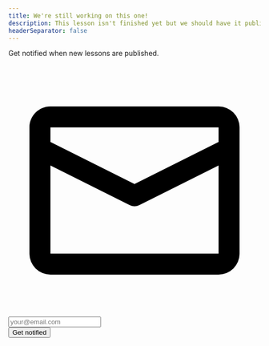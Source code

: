 ```yaml
---
title: We're still working on this one!
description: This lesson isn't finished yet but we should have it published within the next few weeks.
headerSeparator: false
---
```



<form
  action="https://app.convertkit.com/forms/961421/subscriptions"
  method="POST"
  className="mt-8 font-medium text-gray-800 text-lg"
>
  <p className="font-medium text-gray-800 text-lg">Get notified when new lessons are published.</p>
  <div className="mt-4 sm:flex relative">
    <div className="relative flex-1 max-w-sm w-full">
      <div className="absolute inset-y-0 left-0 flex items-center pl-4">
        <svg viewBox="0 0 24 24" className="fill-current text-gray-400 h-6 w-6">
          <path d="M4 4h16a2 2 0 0 1 2 2v12a2 2 0 0 1-2 2H4a2 2 0 0 1-2-2V6c0-1.1.9-2 2-2zm16 3.38V6H4v1.38l8 4 8-4zm0 2.24l-7.55 3.77a1 1 0 0 1-.9 0L4 9.62V18h16V9.62z" />
        </svg>
      </div>
      <input
        type="email"
        name="email_address"
        placeholder="your@email.com"
        required
        className="flex-shrink-1 block w-full border-2 pl-12 pr-5 py-3 rounded-lg text-lg appearance-none focus:outline-none focus:border-teal-400"
      />
    </div>
    <button className="w-full block mt-4 sm:mt-0 sm:inline-block sm:w-auto sm:ml-4 flex-shrink-0 bg-gray-800 hover:bg-gray-700 focus:outline-none focus:bg-gray-700 px-5 py-3 rounded-lg text-white font-medium shadow text-lg">
      Get notified
    </button>
  </div>
</form>
